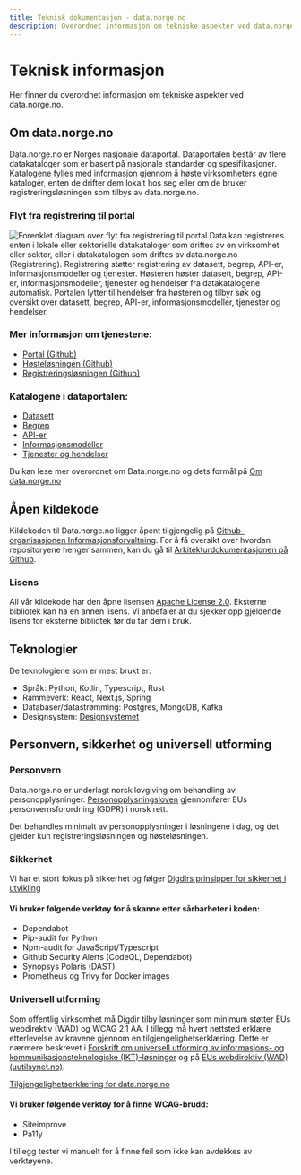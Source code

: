 ```yaml
---
title: Teknisk dokumentasjon - data.norge.no
description: Overordnet informasjon om tekniske aspekter ved data.norge.no
---
```


# Teknisk informasjon

<Ingress>Her finner du overordnet informasjon om tekniske aspekter ved data.norge.no.</Ingress>

## Om data.norge.no

Data.norge.no er Norges nasjonale dataportal. Dataportalen består av flere datakataloger som er basert på nasjonale standarder og spesifikasjoner. Katalogene fylles med informasjon gjennom å høste virksomheters egne kataloger, enten de drifter dem lokalt hos seg eller om de bruker registreringsløsningen som tilbys av data.norge.no.

### Flyt fra registrering til portal

![Forenklet diagram over flyt fra registrering til portal](https://cms.fellesdatakatalog.digdir.no/uploads/Forenklet_diagram_over_flyt_fra_registrering_til_portal_nb_11772cf41d.png)
Data kan registreres enten i lokale eller sektorielle datakataloger som driftes av en virksomhet eller sektor, eller i datakatalogen som driftes av data.norge.no (Registrering). Registrering støtter registrering av datasett, begrep, API-er, informasjonsmodeller og tjenester. Høsteren høster datasett, begrep, API-er, informasjonsmodeller, tjenester og hendelser fra datakatalogene automatisk. Portalen lytter til hendelser fra høsteren og tilbyr søk og oversikt over datasett, begrep, API-er, informasjonsmodeller, tjenester og hendelser.

### Mer informasjon om tjenestene:

- [Portal (Github)](https://github.com/Informasjonsforvaltning/architecture-documentation/wiki/Architecture-documentation#-portal)
- [Høsteløsningen (Github)](https://github.com/Informasjonsforvaltning/architecture-documentation/wiki/Architecture-documentation#-harvesting)
- [Registreringsløsningen (Github)](https://github.com/Informasjonsforvaltning/architecture-documentation/wiki/Architecture-documentation#-registration)

### Katalogene i dataportalen:

- [Datasett](/catalogs/datasets)
- [Begrep](/catalogs/concepts)
- [API-er](/catalogs/data-services)
- [Informasjonsmodeller](/catalogs/information-models)
- [Tjenester og hendelser](/catalogs/public-services-and-events)

Du kan lese mer overordnet om Data.norge.no og dets formål på [Om data.norge.no](/about/)

## Åpen kildekode

Kildekoden til Data.norge.no ligger åpent tilgjengelig på [Github-organisasjonen Informasjonsforvaltning](https://github.com/Informasjonsforvaltning).
For å få oversikt over hvordan repositoryene henger sammen, kan du gå til [Arkitekturdokumentasjonen på Github](https://github.com/Informasjonsforvaltning/architecture-documentation/wiki/Architecture-documentation).

### Lisens

All vår kildekode har den åpne lisensen [Apache License 2.0](https://www.apache.org/licenses/LICENSE-2.0). Eksterne bibliotek kan ha en annen lisens. Vi anbefaler at du sjekker opp gjeldende lisens for eksterne bibliotek før du tar dem i bruk.

## Teknologier

De teknologiene som er mest brukt er:

- Språk: Python, Kotlin, Typescript, Rust
- Rammeverk: React, Next.js, Spring
- Databaser/datastrømming: Postgres, MongoDB, Kafka
- Designsystem: [Designsystemet](https://www.designsystemet.no/)

## Personvern, sikkerhet og universell utforming

### Personvern

Data.norge.no er underlagt norsk lovgiving om behandling av personopplysninger.
[Personopplysningsloven](https://lovdata.no/dokument/NL/lov/2018-06-15-38) gjennomfører EUs personvernsforordning (GDPR) i norsk rett.

Det behandles minimalt av personopplysninger i løsningene i dag, og det gjelder kun registreringsløsningen og høsteløsningen.

### Sikkerhet

Vi har et stort fokus på sikkerhet og følger [Digdirs prinsipper for sikkerhet i utvikling](https://baksia.digdir.no/produktleveransemodell/prinsipper/sikkerhet/)

#### Vi bruker følgende verktøy for å skanne etter sårbarheter i koden:

- Dependabot
- Pip-audit for Python
- Npm-audit for JavaScript/Typescript
- Github Security Alerts (CodeQL, Dependabot)
- Synopsys Polaris (DAST)
- Prometheus og Trivy for Docker images

### Universell utforming

Som offentlig virksomhet må Digdir tilby løsninger som minimum støtter EUs webdirektiv (WAD) og WCAG 2.1 AA. I tillegg må hvert nettsted erklære etterlevelse av kravene gjennom en tilgjengelighetserklæring. Dette er nærmere beskrevet i [Forskrift om universell utforming av informasjons- og kommunikasjonsteknologiske (IKT)-løsninger](https://lovdata.no/dokument/SF/forskrift/2013-06-21-732) og på [EUs webdirektiv (WAD) (uutilsynet.no)](https://www.uutilsynet.no/webdirektivet-wad/eus-webdirektiv-wad/265).

[Tilgjengelighetserklæring for data.norge.no](https://uustatus.no/nb/erklaringer/publisert/8020b962-b706-4cdf-ab8b-cdb5f480a696)

#### Vi bruker følgende verktøy for å finne WCAG-brudd:

- Siteimprove
- Pa11y

I tillegg tester vi manuelt for å finne feil som ikke kan avdekkes av verktøyene.

